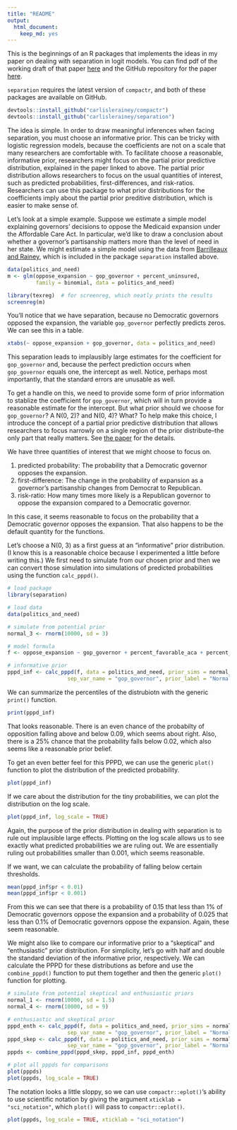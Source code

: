 ```yaml
---
title: "README"
output:
  html_document:
    keep_md: yes
---
```


This is the beginnings of an R packages that implements the ideas in my
paper on dealing with separation in logit models. You can find pdf of the working draft of that paper [here](http://www.carlislerainey.com/papers/separation.pdf) and the GitHub repository for the paper [here](https://github.com/carlislerainey/priors-for-separation).

`separation` requires the latest version of `compactr`, and both of these packages are available on GitHub.

```r
devtools::install_github("carlislerainey/compactr")
devtools::install_github("carlislerainey/separation")
```

The idea is simple. In order to draw meaningful inferences when facing separation, you must choose an informative prior. This can be tricky with logistic regression models, because the coefficients are not on a scale that many researchers are comfortable with. To facilitate choose a reasonable, informative prior, researchers might focus on the partial prior predictive distribution, explained in the paper linked to above. The partial prior distribution allows researchers to focus on the usual quantities of interest, such as predicted probabilities, first-differences, and risk-ratios. Researchers can use this package to what prior distributions for the coefficients imply about the partial prior preditive distribution, which is easier to make sense of.

Let's look at a simple example. Suppose we estimate a simple model explaining governors' decisions to oppose the Medicaid expansion under the Affordable Care Act. In particular, we'd like to draw a conclusion about whether a governor's partisanship matters more than the level of need in her state. We might estimate a simple model using the data from [Barrilleaux and Rainey](http://www.carlislerainey.com/papers/need.pdf), which is included in the package `separation` installed above.

```r
data(politics_and_need)
m <- glm(oppose_expansion ~ gop_governor + percent_uninsured, 
         family = binomial, data = politics_and_need)

library(texreg)  # for screenreg, which neatly prints the results
screenreg(m)
```

You'll notice that we have separation, because no Democratic governors opposed the expansion, the variable `gop_governor` perfectly predicts zeros. We can see this in a table.

```r
xtabs(~ oppose_expansion + gop_governor, data = politics_and_need)
```

This separation leads to implausibly large estimates for the coefficient for `gop_governor` and, because the perfect prediction occurs when `gop_governor` equals one, the intercept as well. Notice, perhaps most importantly, that the standard errors are unusable as well.

To get a handle on this, we need to provide some form of prior information to stablize the coefficient for `gop_governor`, which will in turn provide a reasonable estimate for the intercept. But what prior should we choose for `gop_governor`? A N(0, 2)? and N(0, 4)? What? To help make this choice, I introduce the concept of a partial prior predictive distribution that allows researchers to focus narrowly on a single region of the prior distribute--the only part that really matters. See [the paper](http://www.carlislerainey.com/papers/separation.pdf) for the details. 

We have three quantities of interest that we might choose to focus on.

1. predicted probability: The probability that a Democratic governor opposes the expansion.
2. first-difference: The change in the probability of expansion as a governor's partisanship changes from Democrat to Republican.
3. risk-ratio: How many times more likely is a Republican governor to oppose the expansion compared to a Democratic governor.

In this case, it seems reasonable to focus on the probability that a Democratic governor opposes the expansion. That also happens to be the default quantity for the functions.

Let's choose a N(0, 3) as a first guess at an "informative" prior distribution. (I know this is a reasonable choice because I experimented a little before writing this.) We first need to simulate from our chosen prior and then we can convert those simulation into simulations of predicted probabilities using the function `calc_pppd()`.

```r

# load package
library(separation)

# load data
data(politics_and_need)

# simulate from potential prior
normal_3 <- rnorm(10000, sd = 3)

# model formula
f <- oppose_expansion ~ gop_governor + percent_favorable_aca + percent_uninsured

# informative prior
pppd_inf <- calc_pppd(f, data = politics_and_need, prior_sims = normal_3,     
                   sep_var_name = "gop_governor", prior_label = "Normal(0, 3)")

```

We can summarize the percentiles of the distrubiotn with the generic `print()` function.

```r
print(pppd_inf)
```

That looks reasonable. There is an even chance of the probabilty of opposition falling above and below 0.09, which seems about right. Also, there is a 25% chance that the probability falls below 0.02, which also seems like a reasonable prior belief.

To get an even better feel for this PPPD, we can use the generic `plot()` function to plot the distribution of the predicted probability.

```r
plot(pppd_inf)
```

If we care about the distribution for the tiny probabilities, we can plot the distribution on the log scale. 

```r
plot(pppd_inf, log_scale = TRUE)
```

Again, the purpose of the prior distribution in dealing with separation is to rule out implausible large effects. Plotting on the log scale allows us to see exactly what predicted probabilities we are ruling out. We are essentially ruling out probabilities smaller than 0.001, which seems reasonable. 

If we want, we can calculate the probability of falling below certain thresholds.

```r
mean(pppd_inf$pr < 0.01)
mean(pppd_inf$pr < 0.001)
```

From this we can see that there is a probability of 0.15 that less than 1% of Democratic governors oppose the expansion and a probability of 0.025 that less than 0.1% of Democratic governors oppose the expansion. Again, these seem reasonable.

We might also like to compare our informative prior to a "skeptical" and "enthusiastic" prior distribution. For simplicity, let's go with half and double the standard deviation of the informative prior, respectively. We can calculate the PPPD for these distributions as before and use the `combine_pppd()` function to put them together and then the generic `plot()` function for plotting.

```r

# simulate from potential skeptical and enthusiastic priors
normal_1 <- rnorm(10000, sd = 1.5)
normal_4 <- rnorm(10000, sd = 9)

# enthusiastic and skeptical prior
pppd_enth <- calc_pppd(f, data = politics_and_need, prior_sims = normal_4, 
                   sep_var_name = "gop_governor", prior_label = "Normal(0, 9)")
pppd_skep <- calc_pppd(f, data = politics_and_need, prior_sims = normal_1, 
                   sep_var_name = "gop_governor", prior_label = "Normal(0, 1.5)")
pppds <- combine_pppd(pppd_skep, pppd_inf, pppd_enth)

# plot all pppds for comparisons
plot(pppds)
plot(pppds, log_scale = TRUE)
```

The notation looks a little sloppy, so we can use `compactr::eplot()`'s ability to use scientific notation by giving the argument `xticklab = "sci_notation"`, which `plot()` will pass to `compactr::eplot()`.

```r
plot(pppds, log_scale = TRUE, xticklab = "sci_notation")
```
